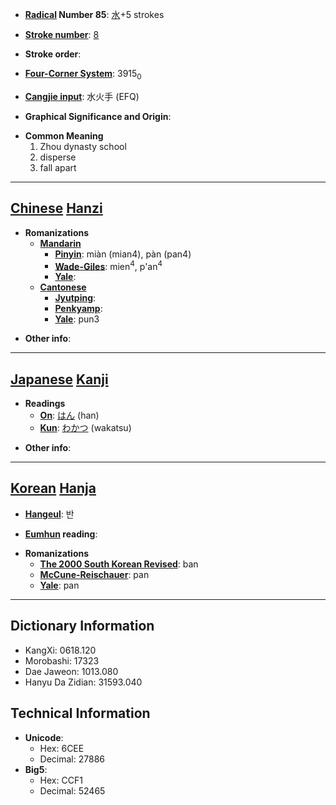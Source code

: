 * '''[[Wiktionary:Chinese radical index| Radical]] Number 85''': [[Wiktionary:Chinese radical index 水|水]]+5 strokes

* '''[[Wiktionary:Chinese total strokes index|Stroke number]]''': [[Wiktionary:Chinese total strokes index 8|8]]

* '''Stroke order''': 

* '''[[Wiktionary:Chinese four corner index|Four-Corner System]]''': 3915<sub>0</sub>

* '''[[Wiktionary:Chinese Cangjie index|Cangjie input]]''': 水火手 (EFQ)

* '''Graphical Significance and Origin''': 

* '''Common Meaning'''
*#Zhou dynasty school
*# disperse
*# fall apart


----

== [[Chinese]] [[Hanzi]] ==

* '''Romanizations'''
** '''[[Mandarin]]'''
*** '''[[Pinyin]]''': miàn (mian4), pàn (pan4)
*** '''[[Wade-Giles]]''': mien<sup>4</sup>, p'an<sup>4</sup>
*** '''[[Yale]]''': 
** '''[[Cantonese]]'''
*** '''[[Jyutping]]''':
*** '''[[Penkyamp]]''': 
*** '''[[Yale]]''': pun3

* '''Other info''': 

----

== [[Japanese]] [[Kanji]] ==

* '''Readings'''
** '''[[On]]''': [[はん]] (han)
** '''[[Kun]]''': [[わかつ]] (wakatsu)

* '''Other info''':  

----

== [[Korean]] [[Hanja]] ==

* '''[[Hangeul]]''': 반

* '''[[Eumhun]] reading''': 

* '''Romanizations'''
** '''[[The 2000 South Korean Revised Romanization|The 2000 South Korean Revised]]''': ban
** '''[[McCune-Reischauer]]''': pan
** '''[[Yale]]''': pan

----

== Dictionary Information ==

* KangXi: 0618.120
* Morobashi: 17323
* Dae Jaweon: 1013.080
* Hanyu Da Zidian: 31593.040

== Technical Information ==

* '''Unicode''':
** Hex: 6CEE
** Decimal: 27886
* '''Big5''':
** Hex: CCF1
** Decimal: 52465
